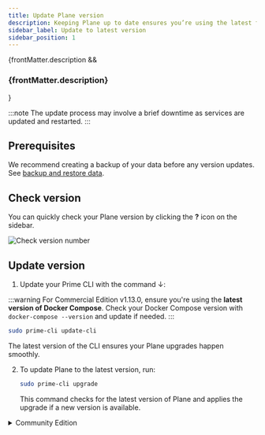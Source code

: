 ```yaml
---
title: Update Plane version
description: Keeping Plane up to date ensures you’re using the latest features, improvements, and security fixes. Here’s how to upgrade your Plane installation with a single command.
sidebar_label: Update to latest version
sidebar_position: 1
---
```


{frontMatter.description && <h3 class="description">{frontMatter.description}</h3>}

:::note
The update process may involve a brief downtime as services are updated and restarted.
:::

## Prerequisites

We recommend creating a backup of your data before any version updates. See [backup and restore data](/self-hosting/manage/backup-restore).

## Check version

You can quickly check your Plane version by clicking the **?** icon on the sidebar.

![Check version number](https://media.docs.plane.so/product/check-version.webp#center)

## Update version

1. Update your Prime CLI with the command ↓:

:::warning
For Commercial Edition v1.13.0, ensure you're using the **latest version of
Docker Compose**. Check your Docker Compose version with `docker-compose
--version` and update if needed.
:::

```bash
sudo prime-cli update-cli
```

The latest version of the CLI ensures your Plane upgrades happen smoothly.

2. To update Plane to the latest version, run:
   ```bash
   sudo prime-cli upgrade
   ```
   This command checks for the latest version of Plane and applies the upgrade if a new version is available.

<details>
   <summary>Community Edition</summary>

:::warning
This guide covers how to upgrade from version 0.14.0 and above. If you’re running version 0.13.2 or below, first follow the guide to [upgrade to version v0.14.0](/self-hosting/manage/update/from-0.13.2-0.14.0) before continuing with these steps.
:::

## Prerequisites

{/* Before starting, make a backup of your Plane instance. For detailed steps, see the [Backup data](/self-hosting/manage/backup-restore#community-edition) section. This is strongly recommended to ensure you have a safe restore point. */}
Before starting, make a backup of your Plane instance. For detailed steps, see the [Backup data](/self-hosting/manage/backup-restore) section. This is strongly recommended to ensure you have a safe restore point.

## Download and update community edition

1.  Download the latest stable release with ↓:

    ```bash
    curl -fsSL -o setup.sh https://github.com/makeplane/plane/releases/latest/download/setup.sh
    ```

2.  Execute the setup script with ↓:

    ```bash
    ./setup.sh
    ```

    This will bring up a menu with several options. Select option `5` to upgrade:

    ```bash
    Select a Action you want to perform:
       1) Install (x86_64)
       2) Start
       3) Stop
       4) Restart
       5) Upgrade
       6) View Logs
       7) Backup Data
       8) Exit

    Action [2]: 5
    ```

    Choosing this option stops all services and downloads the latest `docker-compose.yaml` and `variables-upgrade.env` files. The `plane.env` file won’t be overwritten, so your existing environment settings are safe.

    You’ll see a message indicating the services have been stopped.
    ![Stopped Docker services](/images/docker-compose/stopped-docker.png)

3.  After the update completes, select `6` to exit the prompt.

4.  After the upgrade, open `variables-upgrade.env` and compare it with your `plane.env` file. Copy any new variables from `variables-upgrade.env` to your `plane.env` file and set the correct values. This step is essential to ensure that all configuration changes are in place for the latest version.

5.  Once your `plane.env` file is updated, start your Plane instance again by selecting option `2`.

</details>
